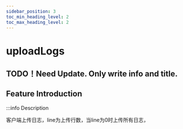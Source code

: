 ```yaml
---
sidebar_position: 3
toc_min_heading_level: 2
toc_max_heading_level: 2
---
```


# uploadLogs

## TODO！Need Update. Only write info and title.

## Feature Introduction

:::info Description


客户端上传日志，line为上传行数，当line为0时上传所有日志，

